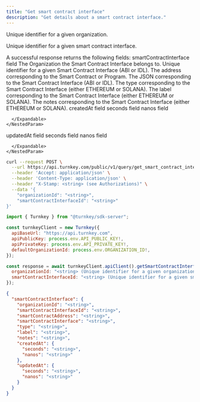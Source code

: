 ```yaml
---
title: "Get smart contract interface"
description: "Get details about a smart contract interface."
---
```



<EndpointPath type="query" path="get_smart_contract_interface" />

<Authorizations />

<H3Bordered text="Body" />

<ParamField body="organizationId" type="string" required={true}>

Unique identifier for a given organization.
</ParamField>

<ParamField body="smartContractInterfaceId" type="string" required={true}>

Unique identifier for a given smart contract interface.
</ParamField>


<H3Bordered text="Response" />
A successful response returns the following fields:

<ResponseField name="smartContractInterface" type="object" required={true}>
  smartContractInterface field
  <Expandable title="smartContractInterface details">
    <NestedParam parentKey="smartContractInterface" childKey="organizationId" type="string" required={true}>
The Organization the Smart Contract Interface belongs to.
</NestedParam>
<NestedParam parentKey="smartContractInterface" childKey="smartContractInterfaceId" type="string" required={true}>
Unique identifier for a given Smart Contract Interface (ABI or IDL).
</NestedParam>
<NestedParam parentKey="smartContractInterface" childKey="smartContractAddress" type="string" required={true}>
The address corresponding to the Smart Contract or Program.
</NestedParam>
<NestedParam parentKey="smartContractInterface" childKey="smartContractInterface" type="string" required={true}>
The JSON corresponding to the Smart Contract Interface (ABI or IDL).
</NestedParam>
<NestedParam parentKey="smartContractInterface" childKey="type" type="string" required={true}>
The type corresponding to the Smart Contract Interface (either ETHEREUM or SOLANA).
</NestedParam>
<NestedParam parentKey="smartContractInterface" childKey="label" type="string" required={true}>
The label corresponding to the Smart Contract Interface (either ETHEREUM or SOLANA).
</NestedParam>
<NestedParam parentKey="smartContractInterface" childKey="notes" type="string" required={true}>
The notes corresponding to the Smart Contract Interface (either ETHEREUM or SOLANA).
</NestedParam>
<NestedParam parentKey="smartContractInterface" childKey="createdAt" type="object" required={true}>
      createdAt field
      <Expandable title="createdAt details">
        <NestedParam parentKey="smartContractInterface.createdAt" childKey="seconds" type="string" required={true}>
seconds field
</NestedParam>
<NestedParam parentKey="smartContractInterface.createdAt" childKey="nanos" type="string" required={true}>
nanos field
</NestedParam>

      </Expandable>
    </NestedParam>
<NestedParam parentKey="smartContractInterface" childKey="updatedAt" type="object" required={true}>
      updatedAt field
      <Expandable title="updatedAt details">
        <NestedParam parentKey="smartContractInterface.updatedAt" childKey="seconds" type="string" required={true}>
seconds field
</NestedParam>
<NestedParam parentKey="smartContractInterface.updatedAt" childKey="nanos" type="string" required={true}>
nanos field
</NestedParam>

      </Expandable>
    </NestedParam>

  </Expandable>
</ResponseField>

<RequestExample>

```bash title="cURL"
curl --request POST \
  --url https://api.turnkey.com/public/v1/query/get_smart_contract_interface \
  --header 'Accept: application/json' \
  --header 'Content-Type: application/json' \
  --header "X-Stamp: <string> (see Authorizations)" \
  --data '{
    "organizationId": "<string>",
    "smartContractInterfaceId": "<string>"
}'
```

```javascript title="JavaScript"
import { Turnkey } from "@turnkey/sdk-server";

const turnkeyClient = new Turnkey({
  apiBaseUrl: "https://api.turnkey.com",
  apiPublicKey: process.env.API_PUBLIC_KEY!,
  apiPrivateKey: process.env.API_PRIVATE_KEY!,
  defaultOrganizationId: process.env.ORGANIZATION_ID!,
});

const response = await turnkeyClient.apiClient().getSmartContractInterface({
  organizationId: "<string> (Unique identifier for a given organization.)",
  smartContractInterfaceId: "<string> (Unique identifier for a given smart contract interface.)"
});
```

</RequestExample>

<ResponseExample>

```json 200
{
  "smartContractInterface": {
    "organizationId": "<string>",
    "smartContractInterfaceId": "<string>",
    "smartContractAddress": "<string>",
    "smartContractInterface": "<string>",
    "type": "<string>",
    "label": "<string>",
    "notes": "<string>",
    "createdAt": {
      "seconds": "<string>",
      "nanos": "<string>"
    },
    "updatedAt": {
      "seconds": "<string>",
      "nanos": "<string>"
    }
  }
}
```

</ResponseExample>

